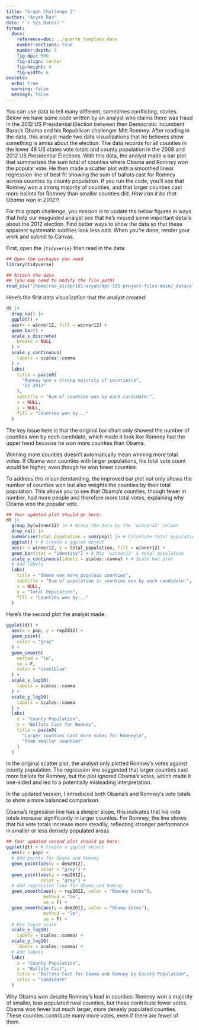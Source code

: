 ```yaml
---
title: "Graph Challenge 2"
author: "Aryah Rao"
date: "`r Sys.Date()`"
format: 
  docx:
    reference-doc: ../quarto_template.docx
    number-sections: true
    number-depth: 3
    fig-dpi: 500
    fig-align: center
    fig-height: 4
    fig-width: 6
execute: 
  echo: true
  warning: false
  message: false
---
```


You can use data to tell many different, sometimes conflicting, stories. Below we have some code written by an analyst who claims there was fraud in the 2012 US Presidential Election between then Democratic incumbent Barack Obama and his Republican challenger Mitt Romney. After reading in the data, this analyst made two data visualizations that he believes show something is amiss about the election. The data records for all counties in the lower 48 US states vote totals and county population in the 2008 and 2012 US Presidential Elections. With this data, the analyst made a bar plot that summarizes the sum total of counties where Obama and Romney won the popular vote. He then made a scatter plot with a smoothed linear regression line of best fit showing the sum of ballots cast for Romney across counties by county population. If you run the code, you'll see that Romney won a strong majority of counties, and that larger counties cast more ballots for Romney than smaller counties did. *How can it be that Obama won in 2012?!*

For this graph challenge, you mission is to update the below figures in ways that help our misguided analyst see that he's missed some important details about the 2012 election. Find better ways to show the data so that these apparent systematic oddities look less odd. When you're done, render your work and submit to Canvas.


First, open the `{tidyverse}` then read in the data:

```r
## Open the packages you need
library(tidyverse)

## Attach the data 
## (you may need to modify the file path)
read_csv("/home/rao_a1/dpr101-aryah/dpr-101-project-files-main/_data/election.csv") -> dt
```
Here's the first data visualization that the analyst created:

```r
dt |>
  drop_na() |>
  ggplot() +
  aes(x = winner12, fill = winner12) +
  geom_bar() +
  scale_x_discrete(
    breaks = NULL
  ) +
  scale_y_continuous(
    labels = scales::comma
  ) +
  labs(
    title = paste0(
      "Romney won a strong majority of counties\n",
      "in 2012"
    ),
    subtitle = "Sum of counties won by each candidate:",
    x = NULL,
    y = NULL,
    fill = "Counties won by..."
  )
```

The key issue here is that the original bar chart only showed the number of counties won by each candidate, which made it look like Romney had the upper hand because he won more counties than Obama.

Winning more counties doesn't automatically mean winning more total votes. If Obama won counties with larger populations, his total vote count would be higher, even though he won fewer counties.

To address this misunderstanding, the improved bar plot not only shows the number of counties won but also weights the counties by their total population. This allows you to see that Obama’s counties, though fewer in number, had more people and therefore more total votes, explaining why Obama won the popular vote.
```r
## Your updated plot should go here:
dt |>
  group_by(winner12) |> # Group the data by the 'winner12' column
  drop_na() |>
  summarise(total_population = sum(pop)) |> # Calculate total population for each group
  ggplot() + # Create a ggplot object
  aes(x = winner12, y = total_population, fill = winner12) +
  geom_bar(stat = "identity") + # Map 'winner12' & total population
  scale_y_continuous(labels = scales::comma) + # Scale bar plot
  # Add labels
  labs(
    title = "Obama won more populous counties",
    subtitle = "Sum of population in counties won by each candidate:",
    x = NULL,
    y = "Total Population",
    fill = "Counties won by..."
  )
```

Here's the second plot the analyst made:

```r
ggplot(dt) +
  aes(x = pop, y = rep2012) +
  geom_point(
    color = "gray"
  ) +
  geom_smooth(
    method = "lm",
    se = F,
    color = "steelblue"
  ) +
  scale_x_log10(
    labels = scales::comma
  ) +
  scale_y_log10(
    labels = scales::comma
  ) +
  labs(
    x = "County Population",
    y = "Ballots Cast for Romney",
    title = paste0(
      "Larger counties cast more votes for Romney\n",
      "than smaller counties"
    )
  )
```
In the original scatter plot, the analyst only plotted Romney's votes against county population. The regression line suggested that larger counties cast more ballots for Romney, but the plot ignored Obama's votes, which made it one-sided and led to a potentially misleading interpretation.

In the updated version, I introduced both Obama’s and Romney’s vote totals to show a more balanced comparison. 

Obama's regression line has a steeper slope, this indicates that his vote totals increase significantly in larger counties.
For Romney, the line shows that his vote totals increase more steadily, reflecting stronger performance in smaller or less densely populated areas.

```r
## Your updated second plot should go here:
ggplot(dt) + # Create a ggplot object
  aes(x = pop) +
  # Add points for Obama and Romney
  geom_point(aes(y = dem2012), 
             color = "gray") +
  geom_point(aes(y = rep2012), 
             color = "gray") +
  # Add regression line for Obama and Romney
  geom_smooth(aes(y = rep2012, color = "Romney Votes"), 
              method = "lm", 
              se = F) +
  geom_smooth(aes(y = dem2012, color = "Obama Votes"),
              method = "lm", 
              se = F) +
  # Use log10 scale
  scale_x_log10(
    labels = scales::comma) +
  scale_y_log10(
    labels = scales::comma) +
  # Add labels
  labs(
    x = "County Population",
    y = "Ballots Cast",
    title = "Ballots Cast for Obama and Romney by County Population",
    color = "Candidate"
  )
```
Why Obama won despite Romney's lead in counties:
Romney won a majority of smaller, less populated rural counties, but these contribute fewer votes.
Obama won fewer but much larger, more densely populated counties. These counties contribute many more votes, even if there are fewer of them.
